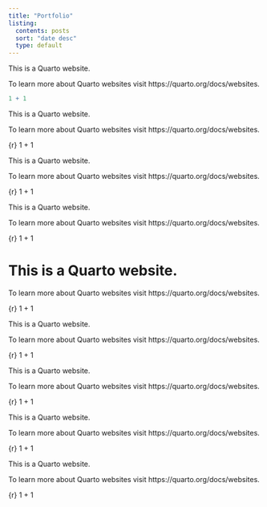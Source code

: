 ```yaml
---
title: "Portfolio"
listing:
  contents: posts
  sort: "date desc"
  type: default
---
```


This is a Quarto website.

To learn more about Quarto websites visit https://quarto.org/docs/websites.

```r
1 + 1
```

This is a Quarto website.

To learn more about Quarto websites visit https://quarto.org/docs/websites.

{r} 1 + 1

This is a Quarto website.

To learn more about Quarto websites visit https://quarto.org/docs/websites.

{r} 1 + 1

This is a Quarto website.

To learn more about Quarto websites visit https://quarto.org/docs/websites.

{r} 1 + 1

# This is a Quarto website.

To learn more about Quarto websites visit https://quarto.org/docs/websites.

{r} 1 + 1

This is a Quarto website.

To learn more about Quarto websites visit https://quarto.org/docs/websites.

{r} 1 + 1

This is a Quarto website.

To learn more about Quarto websites visit https://quarto.org/docs/websites.

{r} 1 + 1

This is a Quarto website.

To learn more about Quarto websites visit https://quarto.org/docs/websites.

{r} 1 + 1

This is a Quarto website.

To learn more about Quarto websites visit https://quarto.org/docs/websites.

{r} 1 + 1
